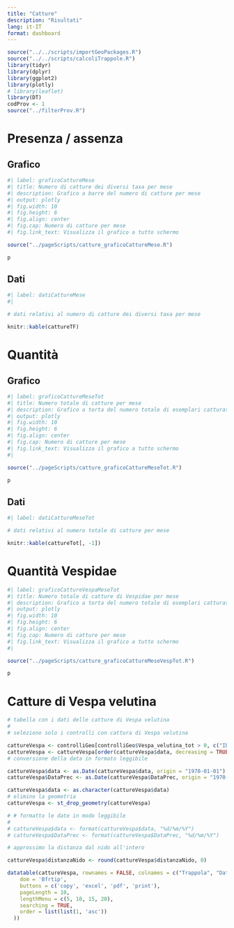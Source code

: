 ```yaml
---
title: "Catture"
description: "Risultati"
lang: it-IT
format: dashboard
---
```


```r
source("../../scripts/importGeoPackages.R")
source("../../scripts/calcoliTrappole.R")
library(tidyr)
library(dplyr)
library(ggplot2)
library(plotly)
# library(leaflet)
library(DT)
codProv <- 1
source("../filterProv.R")

```

# Presenza / assenza

::: panel-tabset
## Grafico

```r
#| label: graficoCattureMese
#| title: Numero di catture dei diversi taxa per mese
#| description: Grafico a barre del numero di catture per mese
#| output: plotly
#| fig.width: 10
#| fig.height: 6
#| fig.align: center
#| fig.cap: Numero di catture per mese
#| fig.link_text: Visualizza il grafico a tutto schermo

source("../pageScripts/catture_graficoCattureMese.R")

p

```

## Dati

```r
#| label: datiCattureMese
#| 

# dati relativi al numero di catture dei diversi taxa per mese

knitr::kable(cattureTF)


```
:::

# Quantità

::: panel-tabset
## Grafico

```r
#| label: graficoCattureMeseTot
#| title: Numero totale di catture per mese
#| description: Grafico a torta del numero totale di esemplari catturati per taxon con switch del mese
#| output: plotly
#| fig.width: 10
#| fig.height: 6
#| fig.align: center
#| fig.cap: Numero di catture per mese
#| fig.link_text: Visualizza il grafico a tutto schermo
#| 

source("../pageScripts/catture_graficoCattureMeseTot.R")

p

```

## Dati

```r
#| label: datiCattureMeseTot

# dati relativi al numero totale di catture per mese

knitr::kable(cattureTot[, -1]) 

```
:::

# Quantità Vespidae

```r
#| label: graficoCattureVespaMeseTot
#| title: Numero totale di catture di Vespidae per mese
#| description: Grafico a torta del numero totale di esemplari catturati per taxon con switch del mese
#| output: plotly
#| fig.width: 10
#| fig.height: 6
#| fig.align: center
#| fig.cap: Numero di catture per mese
#| fig.link_text: Visualizza il grafico a tutto schermo
#| 

source("../pageScripts/catture_graficoCattureMeseVespTot.R")

p

```

# Catture di Vespa velutina

```r
# tabella con i dati delle catture di Vespa velutina
# 
# seleziono solo i controlli con cattura di Vespa velutina

cattureVespa <- controlliGeo[controlliGeo$Vespa_velutina_tot > 0, c("ID", "data", "DataPrec",  "Vespa_velutina_tot", "elevation", "distanzaNido", "comune")]
cattureVespa <- cattureVespa[order(cattureVespa$data, decreasing = TRUE),] # ordino per data decrescente
# conversione della data in formato leggibile

cattureVespa$data <- as.Date(cattureVespa$data, origin = "1970-01-01")
cattureVespa$DataPrec <- as.Date(cattureVespa$DataPrec, origin = "1970-01-01")

cattureVespa$data <- as.character(cattureVespa$data)
# elimino la geometria
cattureVespa <- st_drop_geometry(cattureVespa)

# # formatto le date in modo leggibile
# 
# cattureVespa$data <- format(cattureVespa$data, "%d/%m/%Y")
# cattureVespa$DataPrec <- format(cattureVespa$DataPrec, "%d/%m/%Y")

# approssimo la distanza dal nido all'intero

cattureVespa$distanzaNido <- round(cattureVespa$distanzaNido, 0)

datatable(cattureVespa, rownames = FALSE, colnames = c("Trappola", "Data controllo", "Data carica", "Vespa velutina (individui)", "Quota (m)", "Distanza dal nido più vicino (m)", "Comune"), extensions = 'Buttons', options = list(
    dom = 'Bfrtip',
    buttons = c('copy', 'excel', 'pdf', 'print'),
    pageLength = 10, 
    lengthMenu = c(5, 10, 15, 20), 
    searching = TRUE, 
    order = list(list(1, 'asc'))
  ))

```
